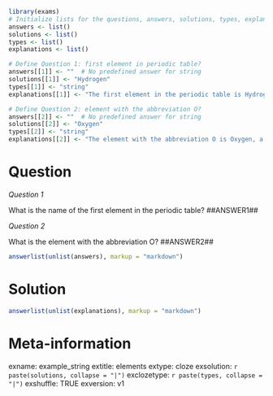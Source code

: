```r
library(exams)
# Initialize lists for the questions, answers, solutions, types, explanations (tolerances are not needed if there are no numeric questions)
answers <- list()
solutions <- list()
types <- list()
explanations <- list()

# Define Question 1: first element in periodic table?
answers[[1]] <- ""  # No predefined answer for string
solutions[[1]] <- "Hydrogen"
types[[1]] <- "string"
explanations[[1]] <- "The first element in the periodic table is Hydrogen because it has an atomic number of 1."

# Define Question 2: element with the abbreviation O?
answers[[2]] <- ""  # No predefined answer for string
solutions[[2]] <- "Oxygen"
types[[2]] <- "string"
explanations[[2]] <- "The element with the abbreviation O is Oxygen, a crucial element for respiration and water."
```

Question
========
*Question 1*

What is the name of the first element in the periodic table? ##ANSWER1##

*Question 2*

What is the element with the abbreviation O? ##ANSWER2##

```r
answerlist(unlist(answers), markup = "markdown")
```

Solution
========
```r
answerlist(unlist(explanations), markup = "markdown")
```

Meta-information
================
exname: example_string
extitle: elements
extype: cloze
exsolution: `r paste(solutions, collapse = "|")`
exclozetype: `r paste(types, collapse = "|")`
exshuffle: TRUE
exversion: v1
